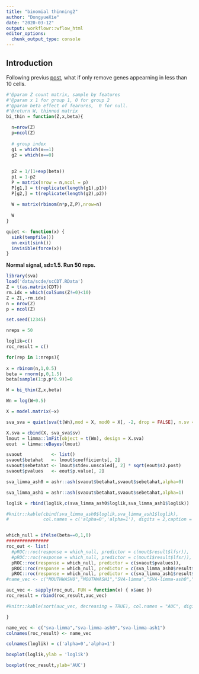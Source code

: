 ```yaml
---
title: "binomial thinning2"
author: "DongyueXie"
date: "2020-03-12"
output: workflowr::wflow_html
editor_options:
  chunk_output_type: console
---
```


## Introduction

Following previus [post](https://dongyuexie.github.io/misc/binomialthinning.html), what if only remove genes appearning in less than 10 cells. 



```r
#'@param Z count matrix, sample by features
#'@param x 1 for group 1, 0 for group 2
#'@param beta effect of fearures,  0 for null.
#'@return W, thinned matrix
bi_thin = function(Z,x,beta){

  n=nrow(Z)
  p=ncol(Z)
  
  # group index
  g1 = which(x==1)
  g2 = which(x==0)
  
  
  p2 = 1/(1+exp(beta))
  p1 = 1-p2
  P = matrix(nrow = n,ncol = p)
  P[g1,] = t(replicate(length(g1),p1))
  P[g2,] = t(replicate(length(g2),p2))
  
  W = matrix(rbinom(n*p,Z,P),nrow=n)
  
  W
}

quiet <- function(x) { 
  sink(tempfile()) 
  on.exit(sink()) 
  invisible(force(x)) 
} 

```

**Normal signal, sd=1.5. Run 50 reps.**

```r
library(sva)
load('data/scde/scCDT.RData')
Z = t(as.matrix(CDT))
rm.idx = which(colSums(Z!=0)<10)
Z = Z[,-rm.idx]
n = nrow(Z)
p = ncol(Z)

set.seed(12345)

nreps = 50

loglik=c()
roc_result = c()

for(rep in 1:nreps){
  
x = rbinom(n,1,0.5)
beta = rnorm(p,0,1.5)
beta[sample(1:p,p*0.9)]=0

W = bi_thin(Z,x,beta)

Wn = log(W+0.5)

X = model.matrix(~x)

sva_sva = quiet(sva(t(Wn),mod = X, mod0 = X[, -2, drop = FALSE], n.sv = 3))

X.sva = cbind(X, sva_sva$sv)
lmout = limma::lmFit(object = t(Wn), design = X.sva)
eout  = limma::eBayes(lmout)

svaout           <- list()
svaout$betahat   <- lmout$coefficients[, 2]
svaout$sebetahat <- lmout$stdev.unscaled[, 2] * sqrt(eout$s2.post)
svaout$pvalues   <- eout$p.value[, 2]

sva_limma_ash0 = ashr::ash(svaout$betahat,svaout$sebetahat,alpha=0)

sva_limma_ash1 = ashr::ash(svaout$betahat,svaout$sebetahat,alpha=1)

loglik = rbind(loglik,c(sva_limma_ash0$loglik,sva_limma_ash1$loglik))

#knitr::kable(cbind(sva_limma_ash0$loglik,sva_limma_ash1$loglik), 
#             col.names = c('alpha=0','alpha=1'), digits = 2,caption = 'log-lik')


which_null = ifelse(beta==0,1,0)
################
roc_out <- list(
  #pROC::roc(response = which_null, predictor = c(mout$result$lfsr)),
  #pROC::roc(response = which_null, predictor = c(mout1$result$lfsr)),
  pROC::roc(response = which_null, predictor = c(svaout$pvalues)),
  pROC::roc(response = which_null, predictor = c(sva_limma_ash0$result$lfsr)),
  pROC::roc(response = which_null, predictor = c(sva_limma_ash1$result$lfsr)))
#name_vec <- c("MOUTHWASH0","MOUTHWASH1","SVA-limma","SVA-limma-ash0","SVA-limma-ash1")

auc_vec <- sapply(roc_out, FUN = function(x) { x$auc })
roc_result = rbind(roc_result,auc_vec)

#knitr::kable(sort(auc_vec, decreasing = TRUE), col.names = "AUC", digits = 3)

}

name_vec <- c("sva-limma","sva-limma-ash0","sva-limma-ash1")
colnames(roc_result) <- name_vec

colnames(loglik) = c('alpha=0','alpha=1')

boxplot(loglik,ylab = 'loglik')

boxplot(roc_result,ylab='AUC')

```


